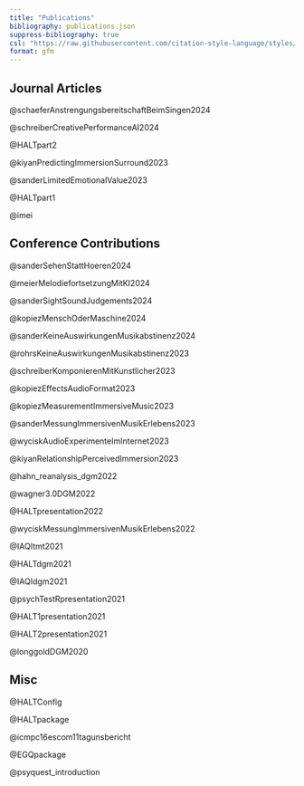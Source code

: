 ```yaml
---
title: "Publications"
bibliography: publications.json
suppress-bibliography: true
csl: "https://raw.githubusercontent.com/citation-style-language/styles/master/apa-cv.csl"
format: gfm
---
```


## Journal Articles
@schaeferAnstrengungsbereitschaftBeimSingen2024

@schreiberCreativePerformanceAI2024

@HALTpart2

@kiyanPredictingImmersionSurround2023

@sanderLimitedEmotionalValue2023

@HALTpart1

@imei

## Conference Contributions
@sanderSehenStattHoeren2024

@meierMelodiefortsetzungMitKI2024

@sanderSightSoundJudgements2024

@kopiezMenschOderMaschine2024

@sanderKeineAuswirkungenMusikabstinenz2024

@rohrsKeineAuswirkungenMusikabstinenz2023

@schreiberKomponierenMitKunstlicher2023

@kopiezEffectsAudioFormat2023

@kopiezMeasurementImmersiveMusic2023

@sanderMessungImmersivenMusikErlebens2023

@wyciskAudioExperimenteImInternet2023

@kiyanRelationshipPerceivedImmersion2023

@hahn_reanalysis_dgm2022

@wagner3.0DGM2022

@HALTpresentation2022

@wyciskMessungImmersivenMusikErlebens2022

@IAQItmt2021

@HALTdgm2021

@IAQIdgm2021

@psychTestRpresentation2021

@HALT1presentation2021

@HALT2presentation2021

@longgoldDGM2020

## Misc
@HALTConfig

@HALTpackage

@icmpc16escom11tagunsbericht

@EGQpackage

@psyquest_introduction

